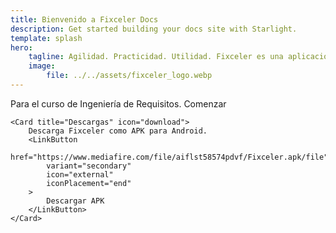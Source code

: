 ```yaml
---
title: Bienvenido a Fixceler Docs
description: Get started building your docs site with Starlight.
template: splash
hero:
    tagline: Agilidad. Practicidad. Utilidad. Fixceler es una aplicación movil que facilita el alcance a clientes con reparadores especializados para servicios de reparación doméstica común.
    image:
        file: ../../assets/fixceler_logo.webp
---
```


<CardGrid stagger>
    <Card title="Documentación" icon="open-book">
        Para el curso de Ingeniería de Requisitos.
        <LinkButton
            href="/modelo_de_negocio/perfil_del_negocio/"
            variant="primary"
            icon="right-arrow"
            iconPlacement="end"
        >
            Comenzar
        </LinkButton>
    </Card>

    <Card title="Descargas" icon="download">
        Descarga Fixceler como APK para Android.
        <LinkButton
            href="https://www.mediafire.com/file/aiflst58574pdvf/Fixceler.apk/file"
            variant="secondary"
            icon="external"
            iconPlacement="end"
        >
            Descargar APK
        </LinkButton>
    </Card>
</CardGrid>


